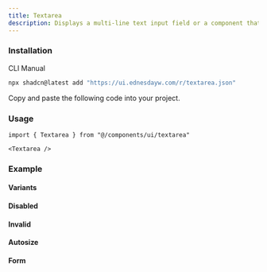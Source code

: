 ```yaml
---
title: Textarea
description: Displays a multi-line text input field or a component that looks like a textarea.
---
```


### Installation
<Tabs defaultValue="cli">

<TabsList>
  <TabsTrigger value="cli">CLI</TabsTrigger>
  <TabsTrigger value="manual">Manual</TabsTrigger>
</TabsList>

<TabsContent value="cli">

```bash
npx shadcn@latest add "https://ui.ednesdayw.com/r/textarea.json"
```

</TabsContent>

<TabsContent value="manual">

<Steps>

<Step>Copy and paste the following code into your project.</Step>

<ComponentSource name="textarea" />

</Steps>

</TabsContent>

</Tabs>

### Usage

```tsx
import { Textarea } from "@/components/ui/textarea"

<Textarea />
```

### Example

#### Variants
<ComponentPreview name="textarea-variant-demo" />

#### Disabled
<ComponentPreview name="textarea-disabled-demo" />

#### Invalid
<ComponentPreview name="textarea-invalid-demo" />

#### Autosize
<ComponentPreview name="textarea-autosize-demo" />

#### Form
<ComponentPreview name="textarea-form-demo" />